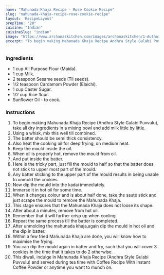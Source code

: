 ---
name: "Mahunada Khaja Recipe - Rose Cookie Recipe"
slug: "mahunada-khaja-recipe-rose-cookie-recipe"
layout: 'RecipeLayout'
prepTime: "20"
cuisine: "Indian"
cuisineSlug: "indian"
image: "https://www.archanaskitchen.com/images/archanaskitchen/1-Author/roshni/Mahunada_KhajaGulabi_PuvvuluRose_CookiesPhula_GharaMahu_GharaRose_Cake_.jpg"
excerpt: "To begin making Mahunada Khaja Recipe Andhra Style Gulabi Puvvulu, take all dry ingredients in a mixing bowl and add milk little by little"
---

### Ingredients

- 1 cup All Purpose Flour (Maida).
- 1 cup Milk.
- 2 teaspoon Sesame seeds (Til seeds).
- 1/2 teaspoon Cardamom Powder (Elaichi).
- 1 cup Caster Sugar.
- 1/2 cup Rice flour.
- Sunflower Oil - to cook.

### Instructions

1. To begin making Mahunada Khaja Recipe (Andhra Style Gulabi Puvvulu), take all dry ingredients in a mixing bowl and add milk little by little.
1. Using a whisk, mix this well till combined.
1. The batter should be semi thick consistency.
1. Also heat the cooking oil for deep frying, on medium heat.
1. Keep the mould inside the oil.
1. When oil is properly hot, remove the mould from oil.
1. And put inside the batter.
1. Here is the tricky part, just fill the mould to half so that the batter does not stick to upper most part of the mould.
1. Any batter sticking to the upper part of the mould results in being unable to unmold the cookies.
1. Now dip the mould into the kadai immediately.
1. Immerse it in hot oil for some time.
1. When it changes colour and is about half done, take the sauté stick and just scrape the mould to remove the Mahunada Khaja.
1. This stage ensures that the Mahunada Khaja does not loose its shape.
1. After about a minutes, remove from hot oil.
1. Remember that it will further crisp up when cooling.
1. Repeat the same process till the batter is completed.
1. After unmolding the mahunada khaja,again dip the mould in hot oil and the dip in batter.
1. Within a few fried Mahunada Khaja are done, you will know how to maximise the frying.
1. You can dip the mould again in batter and fry, such that you will cover 3 cookies in the time that it takes to do 2 otherwise.
1. This diwali, indulge in Mahunada Khaja Recipe (Andhra Style Gulabi Puvvulu) and served during tea time with Coffee Recipe With Instant Coffee Powder or anytime you want to munch on.

